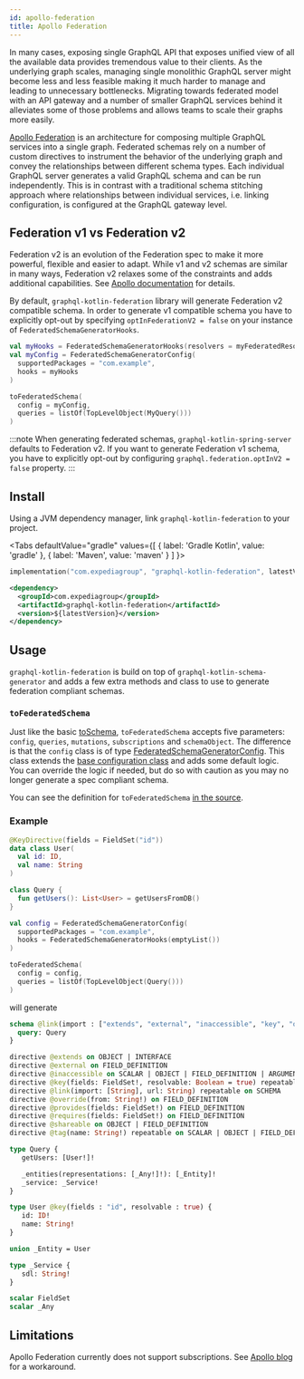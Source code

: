 ```yaml
---
id: apollo-federation
title: Apollo Federation
---
```




In many cases, exposing single GraphQL API that exposes unified view of all the available data provides tremendous value
to their clients. As the underlying graph scales, managing single monolithic GraphQL server might become less and less
feasible making it much harder to manage and leading to unnecessary bottlenecks. Migrating towards federated model with
an API gateway and a number of smaller GraphQL services behind it alleviates some of those problems and allows teams to
scale their graphs more easily.

[Apollo Federation](https://www.apollographql.com/docs/federation/) is an architecture for composing multiple GraphQL
services into a single graph. Federated schemas rely on a number of custom directives to instrument the behavior of the
underlying graph and convey the relationships between different schema types. Each individual GraphQL server generates a
valid GraphQL schema and can be run independently. This is in contrast with a traditional schema stitching approach where
relationships between individual services, i.e. linking configuration, is configured at the GraphQL gateway level.

## Federation v1 vs Federation v2

Federation v2 is an evolution of the Federation spec to make it more powerful, flexible and easier to adapt. While v1 and
v2 schemas are similar in many ways, Federation v2 relaxes some of the constraints and adds additional capabilities. See
[Apollo documentation](https://www.apollographql.com/docs/federation/federation-2/new-in-federation-2/) for details.

By default, `graphql-kotlin-federation` library will generate Federation v2 compatible schema. In order to generate v1
compatible schema you have to explicitly opt-out by specifying `optInFederationV2 = false` on your instance of
`FederatedSchemaGeneratorHooks`.

```kotlin
val myHooks = FederatedSchemaGeneratorHooks(resolvers = myFederatedResolvers)
val myConfig = FederatedSchemaGeneratorConfig(
  supportedPackages = "com.example",
  hooks = myHooks
)

toFederatedSchema(
  config = myConfig,
  queries = listOf(TopLevelObject(MyQuery()))
)
```

:::note
When generating federated schemas, `graphql-kotlin-spring-server` defaults to Federation v2. If you want to generate Federation
v1 schema, you have to explicitly opt-out by configuring `graphql.federation.optInV2 = false` property.
:::

## Install

Using a JVM dependency manager, link `graphql-kotlin-federation` to your project.

<Tabs
  defaultValue="gradle"
  values={[
    { label: 'Gradle Kotlin', value: 'gradle' },
    { label: 'Maven', value: 'maven' }
  ]
  }>

  <TabItem value="gradle">

```kotlin
implementation("com.expediagroup", "graphql-kotlin-federation", latestVersion)
```

  </TabItem>
  <TabItem value="maven">

```xml
<dependency>
  <groupId>com.expediagroup</groupId>
  <artifactId>graphql-kotlin-federation</artifactId>
  <version>${latestVersion}</version>
</dependency>
```

  </TabItem>
</Tabs>

## Usage

`graphql-kotlin-federation` is build on top of `graphql-kotlin-schema-generator` and adds a few extra methods and class to use to generate federation compliant schemas.

### `toFederatedSchema`

Just like the basic [toSchema](../schema-generator-getting-started.mdx), `toFederatedSchema` accepts five parameters: `config`, `queries`, `mutations`, `subscriptions` and `schemaObject`.
The difference is that the `config` class is of type [FederatedSchemaGeneratorConfig](https://github.com/ExpediaGroup/graphql-kotlin/blob/master/generator/graphql-kotlin-federation/src/main/kotlin/com/expediagroup/graphql/generator/federation/FederatedSchemaGeneratorConfig.kt).
This class extends the [base configuration class](../customizing-schemas/generator-config.md) and adds some default logic. You can override the logic if needed, but do so with caution as you may no longer generate a spec compliant schema.

You can see the definition for `toFederatedSchema` [in the
source](https://github.com/ExpediaGroup/graphql-kotlin/blob/master/generator/graphql-kotlin-federation/src/main/kotlin/com/expediagroup/graphql/generator/federation/toFederatedSchema.kt).

### Example

```kotlin
@KeyDirective(fields = FieldSet("id"))
data class User(
  val id: ID,
  val name: String
)

class Query {
  fun getUsers(): List<User> = getUsersFromDB()
}

val config = FederatedSchemaGeneratorConfig(
  supportedPackages = "com.example",
  hooks = FederatedSchemaGeneratorHooks(emptyList())
)

toFederatedSchema(
  config = config,
  queries = listOf(TopLevelObject(Query()))
)
```

will generate

```graphql
schema @link(import : ["extends", "external", "inaccessible", "key", "override", "provides", "requires", "shareable", "tag", "FieldSet"], url : "https://specs.apollo.dev/federation/v2.0"){
  query: Query
}

directive @extends on OBJECT | INTERFACE
directive @external on FIELD_DEFINITION
directive @inaccessible on SCALAR | OBJECT | FIELD_DEFINITION | ARGUMENT_DEFINITION | INTERFACE | UNION | ENUM | ENUM_VALUE | INPUT_OBJECT | INPUT_FIELD_DEFINITION
directive @key(fields: FieldSet!, resolvable: Boolean = true) repeatable on OBJECT | INTERFACE
directive @link(import: [String], url: String) repeatable on SCHEMA
directive @override(from: String!) on FIELD_DEFINITION
directive @provides(fields: FieldSet!) on FIELD_DEFINITION
directive @requires(fields: FieldSet!) on FIELD_DEFINITION
directive @shareable on OBJECT | FIELD_DEFINITION
directive @tag(name: String!) repeatable on SCALAR | OBJECT | FIELD_DEFINITION | ARGUMENT_DEFINITION | INTERFACE | UNION | ENUM | ENUM_VALUE | INPUT_OBJECT | INPUT_FIELD_DEFINITION

type Query {
   getUsers: [User!]!

   _entities(representations: [_Any!]!): [_Entity]!
   _service: _Service!
}

type User @key(fields : "id", resolvable : true) {
   id: ID!
   name: String!
}

union _Entity = User

type _Service {
   sdl: String!
}

scalar FieldSet
scalar _Any
```

## Limitations

Apollo Federation currently does not support subscriptions. See [Apollo blog](https://www.apollographql.com/blog/backend/federation/using-subscriptions-with-your-federated-data-graph/)
for a workaround.
